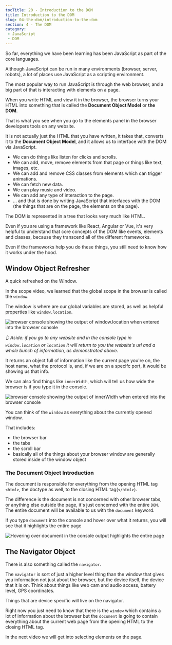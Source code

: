 ```yaml
---
tocTitle: 20 - Introduction to the DOM
title: Introduction to the DOM
slug: 04-the-dom/introduction-to-the-dom
section: 4 - The DOM
category:
 - JavaScript
 - DOM
---
```


So far, everything we have been learning has been JavaScript as part of the core languages.

Although JavaScript can be run in many environments (browser, server, robots), a lot of places use JavaScript as a scripting environment.

The most popular way to run JavaScript is through the web browser, and a big part of that is interacting with elements on a page.

When you write HTML and view it in the browser, the browser turns your HTML into something that is called the **Document Object Model** or **the DOM**.

That is what you see when you go to the elements panel in the browser developers tools on any website.

It is not actually just the HTML that you have written, it takes that, converts it to the **Document Object Model**, and it allows us to interface with the DOM via JavaScript.

* We can do things like listen for clicks and scrolls.
* We can add, move, remove elements from that page or things like text, images, etc.
* We can add and remove CSS classes from elements which can trigger animations.
* We can fetch new data.
* We can play music and video.
* We can add any type of interaction to the page.
* ... and that is done by writing JavaScript that interfaces with the DOM (the things that are on the page, the elements on the page).

The DOM is represented in a tree that looks very much like HTML.

Even if you are using a framework like React, Angular or Vue, it's very helpful to understand that core concepts of the DOM like events, elements and classes, because they transcend all of the different frameworks.

Even if the frameworks help you do these things, you still need to know how it works under the hood.

## Window Object Refresher

A quick refreshed on the Window.

In the scope video, we learned that the global scope in the browser is called the `window`.

The window is where are our global variables are stored, as well as helpful properties like `window.location`.

![browser console showing the output of window.location when entered into the browser console](./window-location.gif)

_👆 Aside: if you go to any website and in the console type in `window.location` or `location` it will return to you the website's url and a whole bunch of information, as demonstrated above._

It returns an object full of information like the current page you're on, the host name, what the protocol is, and, if we are on a specifc port, it would be showing us that info.

We can also find things like `innerWidth`, which will tell us how wide the browser is if you type it in the console.

![browser console showing the output of innerWidth when entered into the browser console](./221.png)

You can think of the `window` as everything about the currently opened window.

That includes:
- the browser bar
- the tabs
- the scroll bar
- basically all of the things about your browser window are generally stored inside of the window object

### The Document Object Introduction

The document is responsible for everything from the opening HTML tag `<html>`, the doctype as well, to the closing HTML tag(`</html>`).

The difference is the document is not concerned with other browser tabs, or anything else outside the page, it's just concerned with the entire `DOM`. The entire document will be available to us with the `document` keyword.

If you type `document` into the console and hover over what it returns, you will see that it highlights the entire page

![Hovering over document in the console output highlights the entire page](./document.gif)

## The Navigator Object

There is also something called the `navigator`.

The `navigator` is sort of just a higher level thing than the window that gives you information not just about the browser, but the device itself, the device that it is on. Think about things like web cam and audio access, battery level, GPS coordinates.

Things that are device specific will live on the navigator.

Right now you just need to know that there is the `window` which contains a lot of information about the browser but the `document` is going to contain everything about the current web page from the opening HTML to the closing HTML tag.

In the next video we will get into selecting elements on the page.
